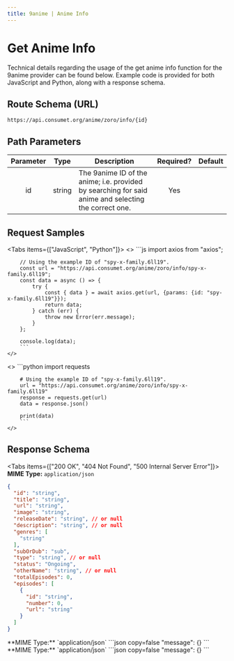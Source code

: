 ```yaml
---
title: 9anime | Anime Info
---
```



# Get Anime Info

Technical details regarding the usage of the get anime info function for the 9anime provider can be found below. Example code is provided for both JavaScript and Python, along with a response schema.

## Route Schema (URL)

```
https://api.consumet.org/anime/zoro/info/{id}
```

## Path Parameters

| Parameter |  Type  | Description                                                                                          | Required? | Default |
| :-------: | :----: | ---------------------------------------------------------------------------------------------------- | :-------: | :-----: |
|    id     | string | The 9anime ID of the anime; i.e. provided by searching for said anime and selecting the correct one. |    Yes    |         |

## Request Samples

<Tabs items={["JavaScript", "Python"]}>
  <Tab>
    <>
        ```js
        import axios from "axios";

        // Using the example ID of "spy-x-family.6ll19".
        const url = "https://api.consumet.org/anime/zoro/info/spy-x-family.6ll19";
        const data = async () => {
            try {
                const { data } = await axios.get(url, {params: {id: "spy-x-family.6ll19"}});
                return data;
            } catch (err) {
                throw new Error(err.message);
            }
        };

        console.log(data);
        ```
    </>

  </Tab>
  <Tab>
    <>
        ```python
        import requests

        # Using the example ID of "spy-x-family.6ll19".
        url = "https://api.consumet.org/anime/zoro/info/spy-x-family.6ll19"
        response = requests.get(url)
        data = response.json()

        print(data)
        ```
    </>

  </Tab>
</Tabs>

## Response Schema

<Tabs items={["200 OK", "404 Not Found", "500 Internal Server Error"]}>
  <Tab>
  **MIME Type:** `application/json`
  ```json copy=false
  {
    "id": "string",
    "title": "string",
    "url": "string",
    "image": "string",
    "releaseDate": "string", // or null
    "description": "string", // or null
    "genres": [
      "string"
    ],
    "subOrDub": "sub",
    "type": "string", // or null
    "status": "Ongoing",
    "otherName": "string", // or null
    "totalEpisodes": 0,
    "episodes": [
      {
        "id": "string",
        "number": 0,
        "url": "string"
      }
    ]
  }
  ```
  </Tab>
  <Tab>
  **MIME Type:** `application/json`
  ```json copy=false
  "message": {}
  ```
  </Tab>
  <Tab>
  **MIME Type:** `application/json`
  ```json copy=false
  "message": {}
  ```
  </Tab>
</Tabs>

